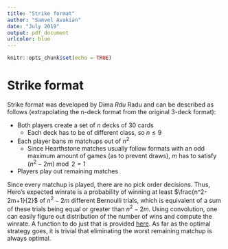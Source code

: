 ```yaml
---
title: "Strike format"
author: "Samvel Avakian"
date: "July 2019"
output: pdf_document
urlcolor: blue
---
```


```r
knitr::opts_chunk$set(echo = TRUE)
```

# Strike format
Strike format was developed by Dima _Rdu_ Radu and can be described as follows (extrapolating the n-deck format from the original 3-deck format):

* Both players create a set of _n_  decks of 30 cards
    + Each deck has to be of different class, so $n \leq 9$
* Each player bans _m_ matchups out of $n^2$ 
    + Since Hearthstone matches usually follow formats with an odd maximum amount of games (as to prevent draws), _m_ has to satisfy $(n^2-2m) \bmod 2 = 1$
* Players play out remaining matches

Since every matchup is played, there are no pick order decisions. Thus, Hero's expected winrate is a probability of winning at least  $\frac{n^2-2m+1}{2}$ of $n^2-2m$ different Bernoulli trials, which is equivalent of a sum of these trials being equal or greater than $n^2-2m$. Using convolution, one can easily figure out distribution of the number of wins and compute the winrate. A function to do just that is provided [here](https://github.com/naturewillconfess/hearthstoneR/tree/master/Strike).
As far as the optimal strategy goes, it is trivial that eliminating the worst remaining matchup is always optimal. 